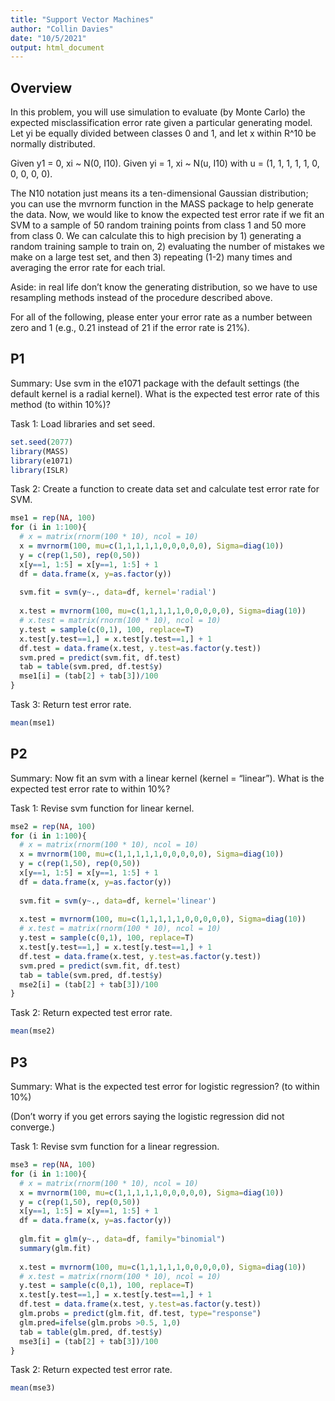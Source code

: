 ---
title: "Support Vector Machines"
author: "Collin Davies"
date: "10/5/2021"
output: html_document
---

## Overview

In this problem, you will use simulation to evaluate (by Monte Carlo) the expected misclassification error rate given a particular generating model.  Let yi be equally divided between classes 0 and 1, and let x within R^10  be normally distributed.

 Given y1 = 0, xi ~ N(0, I10).  Given yi = 1, xi ~ N(u, I10) with u = (1, 1, 1, 1, 1, 0, 0, 0, 0, 0).

The N10 notation just means its a ten-dimensional Gaussian distribution; you can use the mvrnorm function in the MASS package to help generate the data. Now, we would like to know the expected test error rate if we fit an SVM to a sample of 50 random training points from class 1 and 50 more from class 0.  We can calculate this to high precision by 1) generating a random training sample to train on, 2) evaluating the number of mistakes we make on a large test set, and then 3) repeating (1-2) many times and averaging the error rate for each trial. 

Aside: in real life don't know the generating distribution, so we have to use resampling methods instead of the procedure described above.

For all of the following, please enter your error rate as a number between zero and 1 (e.g., 0.21 instead of 21 if the error rate is 21%).


## P1

Summary: Use svm in the e1071 package with the default settings (the default kernel is a radial kernel). What is the expected test error rate of this method (to within 10%)?


Task 1: Load libraries and set seed.

```{r}
set.seed(2077)
library(MASS)
library(e1071)
library(ISLR)
```


Task 2: Create a function to create data set and calculate test error rate for SVM.

```{r}
mse1 = rep(NA, 100)
for (i in 1:100){
  # x = matrix(rnorm(100 * 10), ncol = 10)
  x = mvrnorm(100, mu=c(1,1,1,1,1,0,0,0,0,0), Sigma=diag(10))
  y = c(rep(1,50), rep(0,50))
  x[y==1, 1:5] = x[y==1, 1:5] + 1
  df = data.frame(x, y=as.factor(y))
  
  svm.fit = svm(y~., data=df, kernel='radial')
  
  x.test = mvrnorm(100, mu=c(1,1,1,1,1,0,0,0,0,0), Sigma=diag(10))
  # x.test = matrix(rnorm(100 * 10), ncol = 10)
  y.test = sample(c(0,1), 100, replace=T)
  x.test[y.test==1,] = x.test[y.test==1,] + 1
  df.test = data.frame(x.test, y.test=as.factor(y.test))
  svm.pred = predict(svm.fit, df.test)
  tab = table(svm.pred, df.test$y)
  mse1[i] = (tab[2] + tab[3])/100
}
```


Task 3: Return test error rate.

```{r}
mean(mse1)
```


## P2

Summary: Now fit an svm with a linear kernel (kernel = "linear"). What is the expected test error rate to within 10%?


Task 1: Revise svm function for linear kernel.

```{r}
mse2 = rep(NA, 100)
for (i in 1:100){
  # x = matrix(rnorm(100 * 10), ncol = 10)
  x = mvrnorm(100, mu=c(1,1,1,1,1,0,0,0,0,0), Sigma=diag(10))
  y = c(rep(1,50), rep(0,50))
  x[y==1, 1:5] = x[y==1, 1:5] + 1
  df = data.frame(x, y=as.factor(y))
  
  svm.fit = svm(y~., data=df, kernel='linear')
  
  x.test = mvrnorm(100, mu=c(1,1,1,1,1,0,0,0,0,0), Sigma=diag(10))
  # x.test = matrix(rnorm(100 * 10), ncol = 10)
  y.test = sample(c(0,1), 100, replace=T)
  x.test[y.test==1,] = x.test[y.test==1,] + 1
  df.test = data.frame(x.test, y.test=as.factor(y.test))
  svm.pred = predict(svm.fit, df.test)
  tab = table(svm.pred, df.test$y)
  mse2[i] = (tab[2] + tab[3])/100
}
```


Task 2: Return expected test error rate.

```{r}
mean(mse2)
```


## P3

Summary: What is the expected test error for logistic regression? (to within 10%)

(Don't worry if you get errors saying the logistic regression did not converge.)


Task 1: Revise svm function for a linear regression.

```{r}
mse3 = rep(NA, 100)
for (i in 1:100){
  # x = matrix(rnorm(100 * 10), ncol = 10)
  x = mvrnorm(100, mu=c(1,1,1,1,1,0,0,0,0,0), Sigma=diag(10))
  y = c(rep(1,50), rep(0,50))
  x[y==1, 1:5] = x[y==1, 1:5] + 1
  df = data.frame(x, y=as.factor(y))
  
  glm.fit = glm(y~., data=df, family="binomial")
  summary(glm.fit)
  
  x.test = mvrnorm(100, mu=c(1,1,1,1,1,0,0,0,0,0), Sigma=diag(10))
  # x.test = matrix(rnorm(100 * 10), ncol = 10)
  y.test = sample(c(0,1), 100, replace=T)
  x.test[y.test==1,] = x.test[y.test==1,] + 1
  df.test = data.frame(x.test, y.test=as.factor(y.test))
  glm.probs = predict(glm.fit, df.test, type="response")
  glm.pred=ifelse(glm.probs >0.5, 1,0)
  tab = table(glm.pred, df.test$y)
  mse3[i] = (tab[2] + tab[3])/100
}
```


Task 2: Return expected test error rate.

```{r}
mean(mse3)
```